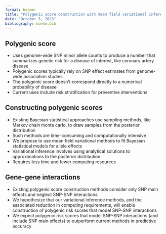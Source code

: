 ```yaml
---
format: beamer
title: "Polygenic score construction with mean field variational inference to model gene-gene interactions"
date: "October 5, 2023"
bibliography: boehm.bib
---
```




## Polygenic score

- Uses genome-wide SNP minor allele counts to produce a number that summarizes genetic risk for a disease of interest, like coronary artery disease  
- Polygenic scores typically rely on SNP effect estimates from genome-wide association studies  
- The polygenic score doesn't correspond directly to a numerical probability of disease  
- Current uses include risk stratification for preventive interventions  

## Constructing polygenic scores

- Existing Bayesian statistical approaches use sampling methods, like Markov chain monte carlo, to draw samples from the posterior distribution
- Such methods are time-consuming and computationally intensive  
- We propose to use mean field variational methods to fit Bayesian statistical models for allele effects
- Variational inference involves using analytical solutions to approximations to the posterior distribution 
- Requires less time and fewer computing resources


## Gene-gene interactions

- Existing polygenic score construction methods consider only SNP main effects and neglect SNP-SNP
interactions  
- We hypothesize that our variational inference methods, and the associated reduction in computing requirements, will enable construction of polygenic risk scores that model SNP-SNP interactions
- We expect polygenic risk scores that model SNP-SNP interactions (and include SNP main effects) to outperform current methods in predictive accuracy


